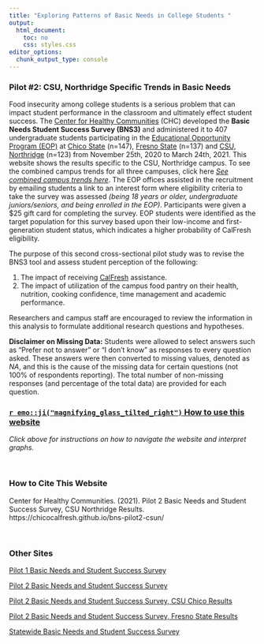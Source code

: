 ```yaml
---
title: "Exploring Patterns of Basic Needs in College Students "
output: 
  html_document: 
    toc: no
    css: styles.css
editor_options: 
  chunk_output_type: console
---
```


### Pilot #2: CSU, Northridge Specific Trends in Basic Needs

Food insecurity among college students is a serious problem that can impact student performance in the classroom and ultimately effect student success. The [Center for Healthy Communities](https://www.csuchico.edu/chc/) (CHC) developed the **Basic Needs Student Success Survey (BNS3)** and administered it to 407 undergraduate students participating in the [Educational Opportunity Program (EOP)](https://www2.calstate.edu/attend/student-services/eop) at [Chico State](https://www.csuchico.edu/eop/) (n=147), [Fresno State](https://www.fresnostate.edu/studentaffairs/eop/abouteop.html) (n=137) and [CSU, Northridge](https://www.csun.edu/csun-eop) (n=123) from November 25th, 2020 to March 24th, 2021. This website shows the results specific to the CSU, Northridge campus. To see the combined campus trends for all three campuses, click here [_See combined campus trends here_](). The EOP offices assisted in the recruitment by emailing students a link to an interest form where eligibility criteria to take the survey was assessed *(being 18 years or older, undergraduate juniors/seniors, and being enrolled in the EOP)*. Participants were given a \$25 gift card for completing the survey. EOP students were identified as the target population for this survey based upon their low-income and first-generation student status, which indicates a higher probability of CalFresh eligibility.

The purpose of this second cross-sectional pilot study was to revise the BNS3 tool and assess student perception of the following:  

1. The impact of receiving [CalFresh](https://www.csuchico.edu/calfresh/index.shtml) assistance.
2. The impact of utilization of the campus food pantry on their health, nutrition, cooking
confidence, time management and academic performance. 

Researchers and campus staff are encouraged to review the information in this analysis to formulate additional research questions and hypotheses.

**Disclaimer on Missing Data:** Students were allowed to select answers such as "Prefer not to answer" or "I don't know" as responses to every question asked. These answers were then converted to missing values, denoted as *NA*, and this is the cause of the missing data for certain questions (not 100% of respondents reporting). The total number of non-missing responses (and percentage of the total data) are provided for each question.
<br />


### [`r emo::ji("magnifying_glass_tilted_right")` How to use this website](Instructions.html)
*Click above for instructions on how to navigate the website and interpret graphs.*


<br />

### How to Cite This Website
Center for Healthy Communities. (2021). Pilot 2 Basic Needs and Student Success Survey, CSU Northridge Results. https://chicocalfresh.github.io/bns-pilot2-csun/
 
<br />

### Other Sites

[Pilot 1 Basic Needs and Student Success Survey](https://chicocalfresh.github.io/bns-website/)

[Pilot 2 Basic Needs and Student Success Survey](https://chicocalfresh.github.io/bns-pilot2-website/index.html)

[Pilot 2 Basic Needs and Student Success Survey, CSU Chico Results](https://chicocalfresh.github.io/bns-pilot2-chico/)

[Pilot 2 Basic Needs and Student Success Survey, Fresno State Results](https://chicocalfresh.github.io/bns-pilot2-fresno/)

[Statewide Basic Needs and Student Success Survey](https://chicocalfresh.github.io/BNS3_Statewide_Summary/)









